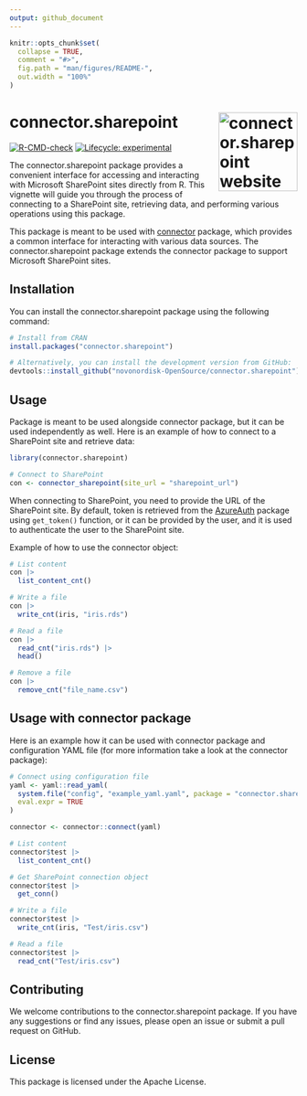 ```yaml
---
output: github_document
---
```


<!-- README.md is generated from README.Rmd. Please edit that file -->

```r
knitr::opts_chunk$set(
  collapse = TRUE,
  comment = "#>",
  fig.path = "man/figures/README-",
  out.width = "100%"
)
```

# connector.sharepoint <a href="https://novonordisk-opensource.github.io/connector.sharepoint"><img src="man/figures/logo.png" align="right" height="138" alt="connector.sharepoint website" /></a>

<!-- badges: start -->
[![R-CMD-check](https://github.com/novonordisk-OpenSource/connector.sharepoint/actions/workflows/check_and_co.yaml/badge.svg)](https://github.com/novonordisk-OpenSource/connector.sharepoint/actions/workflows/check_and_co.yaml)
[![Lifecycle: experimental](https://img.shields.io/badge/lifecycle-experimental-orange.svg)](https://lifecycle.r-lib.org/articles/stages.html#experimental)
<!-- badges: end -->

The connector.sharepoint package provides a convenient interface for accessing and interacting with Microsoft SharePoint sites directly from R. This vignette will guide you through the process of connecting to a SharePoint site, retrieving data, and performing various operations using this package.

This package is meant to be used with [connector](https://github.com/novonordisk-OpenSource/connector) package, which
provides a common interface for interacting with various data sources. The connector.sharepoint package extends the connector package to support Microsoft
SharePoint sites.

## Installation

You can install the connector.sharepoint package using the following command:

```r
# Install from CRAN
install.packages("connector.sharepoint")

# Alternatively, you can install the development version from GitHub:
devtools::install_github("novonordisk-OpenSource/connector.sharepoint")
```


## Usage

Package is meant to be used alongside connector package, but it can be used
independently as well. Here is an example of how to connect to a SharePoint site
and retrieve data:

```r
library(connector.sharepoint)

# Connect to SharePoint
con <- connector_sharepoint(site_url = "sharepoint_url")
```

When connecting to SharePoint, you need to provide the URL of the SharePoint
site. By default, token is retrieved from the [AzureAuth](https://github.com/Azure/AzureAuth) package using `get_token()`
function, or it can be provided by the user, and it is used to authenticate the
user to the SharePoint site.

Example of how to use the connector object:
```r
# List content
con |>
  list_content_cnt()

# Write a file
con |>
  write_cnt(iris, "iris.rds")

# Read a file
con |>
  read_cnt("iris.rds") |>
  head()

# Remove a file
con |>
  remove_cnt("file_name.csv")
```

## Usage with connector package

Here is an example how it can be used with connector package and configuration
YAML file (for more information take a look at the connector package):
```r
# Connect using configuration file
yaml <- yaml::read_yaml(
  system.file("config", "example_yaml.yaml", package = "connector.sharepoint"),
  eval.expr = TRUE
)

connector <- connector::connect(yaml)

# List content
connector$test |>
  list_content_cnt()

# Get SharePoint connection object
connector$test |>
  get_conn()

# Write a file
connector$test |>
  write_cnt(iris, "Test/iris.csv")

# Read a file
connector$test |>
  read_cnt("Test/iris.csv")
```

## Contributing
We welcome contributions to the connector.sharepoint package. If you have any
suggestions or find any issues, please open an issue or submit a pull request
on GitHub.

## License
This package is licensed under the Apache License.
